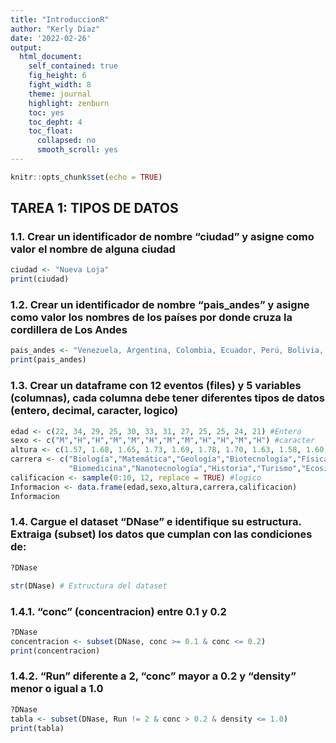```yaml
---
title: "IntroduccionR"
author: "Kerly Díaz"
date: '2022-02-26'
output: 
  html_document:
    self_contained: true
    fig_height: 6
    fight_width: 8
    theme: journal
    highlight: zenburn
    toc: yes
    toc_depht: 4
    toc_float:
      collapsed: no
      smooth_scroll: yes
---
```


```r
knitr::opts_chunk$set(echo = TRUE)
```

## TAREA 1: TIPOS DE DATOS

### 1.1. Crear un identificador de nombre "ciudad" y asigne como valor el nombre de alguna ciudad

```r
ciudad <- "Nueva Loja"
print(ciudad)
```

### 1.2. Crear un identificador de nombre "pais_andes" y asigne como valor los nombres de los países por donde cruza la cordillera de Los Andes
```r
pais_andes <- "Venezuela, Argentina, Colombia, Ecuador, Perú, Bolivia, Chile"
print(pais_andes)
```

### 1.3. Crear un dataframe con 12 eventos (files) y 5 variables (columnas), cada columna debe tener diferentes tipos de datos (entero, decimal, caracter, logico)
```r
edad <- c(22, 34, 29, 25, 30, 33, 31, 27, 25, 25, 24, 21) #Entero
sexo <- c("M","H","H","M","M","H","M","M","H","H","M","H") #caracter
altura <- c(1.57, 1.68, 1.65, 1.73, 1.69, 1.78, 1.70, 1.63, 1.58, 1.60, 1.71, 1.75) #Decimal
carrera <- c("Biología","Matemática","Geología","Biotecnología","Física","Matemática", #Caracter
             "Biomedicina","Nanotecnología","Historia","Turismo","Ecosistemas","Enfermería")
calificacion <- sample(0:10, 12, replace = TRUE) #logico
Informacion <- data.frame(edad,sexo,altura,carrera,calificacion)
Informacion
```

### 1.4. Cargue el dataset "DNase" e identifique su estructura. Extraiga (subset) los datos que cumplan con las condiciones de:
```r
?DNase

str(DNase) # Estructura del dataset
```

### 1.4.1. "conc" (concentracion) entre 0.1 y 0.2
```r
?DNase
concentracion <- subset(DNase, conc >= 0.1 & conc <= 0.2)
print(concentracion)
```


### 1.4.2. "Run" diferente a 2, "conc" mayor a 0.2 y "density" menor o igual a 1.0
```r
?DNase
tabla <- subset(DNase, Run != 2 & conc > 0.2 & density <= 1.0)
print(tabla)
```
